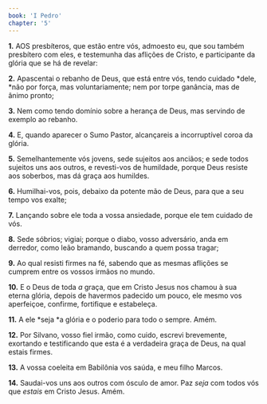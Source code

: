 ```yaml
---
book: 'I Pedro'
chapter: '5'
---
```


**1.** AOS presbíteros, que estão entre vós, admoesto eu, que sou também presbítero com eles, e testemunha das aflições de Cristo, e participante da glória que se há de revelar:

**2.** Apascentai o rebanho de Deus, que está entre vós, tendo cuidado *dele, *não por força, mas voluntariamente; nem por torpe ganância, mas de ânimo pronto;

**3.** Nem como tendo domínio sobre a herança de Deus, mas servindo de exemplo ao rebanho.

**4.** E, quando aparecer o Sumo Pastor, alcançareis a incorruptível coroa da glória.

**5.** Semelhantemente vós jovens, sede sujeitos aos anciãos; e sede todos sujeitos uns aos outros, e revesti-vos de humildade, porque Deus resiste aos soberbos, mas dá graça aos humildes.

**6.** Humilhai-vos, pois, debaixo da potente mão de Deus, para que a seu tempo vos exalte;

**7.** Lançando sobre ele toda a vossa ansiedade, porque ele tem cuidado de vós.

**8.** Sede sóbrios; vigiai; porque o diabo, vosso adversário, anda em derredor, como leão bramando, buscando a quem possa tragar;

**9.** Ao qual resisti firmes na fé, sabendo que as mesmas aflições se cumprem entre os vossos irmãos no mundo.

**10.** E o Deus de toda *a* graça, que em Cristo Jesus nos chamou à sua eterna glória, depois de havermos padecido um pouco, ele mesmo vos aperfeiçoe, confirme, fortifique e estabeleça.

**11.** A ele *seja *a glória e o poderio para todo o sempre. Amém.

**12.** Por Silvano, vosso fiel irmão, como cuido, escrevi brevemente, exortando e testificando que esta é a verdadeira graça de Deus, na qual estais firmes.

**13.** A vossa coeleita em Babilônia vos saúda, e meu filho Marcos.

**14.** Saudai-vos uns aos outros com ósculo de amor. Paz *seja* com todos vós que *estais* em Cristo Jesus. Amém.